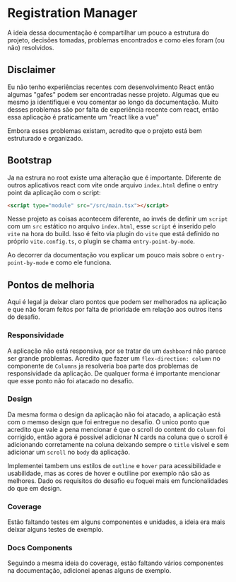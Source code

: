 # Registration Manager

A ideia dessa documentação é compartilhar um pouco a estrutura do projeto, decisões tomadas,
problemas encontrados e como eles foram (ou não) resolvidos.

## Disclaimer

Eu não tenho experiências recentes com desenvolvimento React então algumas "gafes" podem ser
encontradas nesse projeto. Algumas que eu mesmo ja identifiquei e vou comentar ao longo da documentação.
Muito desses problemas são por falta de experiência recente com react, então essa aplicação é praticamente
um "react like a vue"

Embora esses problemas existam, acredito que o projeto está bem estruturado e organizado.

## Bootstrap

Ja na estrura no root existe uma alteração que é importante. Diferente de outros aplicativos react com vite
onde arquivo `index.html` define o entry point da aplicação com o script:

```html
<script type="module" src="/src/main.tsx"></script>
```

Nesse projeto as coisas acontecem diferente, ao invés de definir um `script` com um `src`
estático no arquivo `index.html`, esse `script` é inserido pelo `vite` na hora do build. Isso é
feito via plugin do `vite` que está definido no próprio `vite.config.ts`, o plugin se chama `entry-point-by-mode`.

Ao decorrer da documentação vou explicar um pouco mais sobre o `entry-point-by-mode` e como ele funciona.

## Pontos de melhoria

Aqui é legal ja deixar claro pontos que podem ser melhorados na aplicação e que não foram feitos por falta
de prioridade em relação aos outros itens do desafio.

### Responsividade

A aplicação não está responsiva, por se tratar de um `dashboard` não parece ser grande problemas. Acredito que
fazer um `flex-direction: column` no componente de `Columns` ja resolveria boa parte dos problemas de responsividade
da aplicação. De qualquer forma é importante mencionar que esse ponto não foi atacado no desafio.

### Design

Da mesma forma o design da aplicação não foi atacado, a aplicação está com o memso design que foi entregue no desafio.
O unico ponto que acredito que vale a pena mencionar é que o scroll do content do `Column` foi corrigido,
então agora é possivel adicionar N cards na coluna que o scroll é adicionando corretamente na coluna deixando
sempre o `title` visivel e sem adicionar um `scroll` no `body` da aplicação.

Implementei tambem uns estilos de `outline` e `hover` para acessibilidade e usabilidade, mas as cores de
hover e outiline por exemplo não são as melhores. Dado os requisitos do desafio eu foquei mais em funcionalidades
do que em design.

### Coverage

Estão faltando testes em alguns componentes e unidades, a ideia era mais deixar alguns testes de exemplo.

### Docs Components

Seguindo a mesma ideia do coverage, estão faltando vários componentes na documentação, adicionei apenas alguns
de exemplo.
